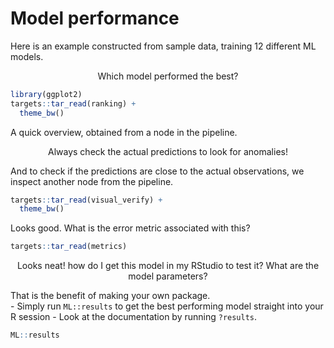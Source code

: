# Model performance

Here is an example constructed from sample data, training 12 different ML models.

::: question
<center>
Which model performed the best?
</center>
:::


```r
library(ggplot2)
targets::tar_read(ranking) +
  theme_bw()
```

A quick overview, obtained from a node in the pipeline.

::: note

<center>
Always check the actual predictions to look for anomalies!
</center>
:::

And to check if the predictions are close to the actual observations, we inspect another node from the pipeline.
```r
targets::tar_read(visual_verify) +
  theme_bw()
```

Looks good. What is the error metric associated with this?

```r
targets::tar_read(metrics)
```


::: question
<center>
Looks neat! how do I get this model in my RStudio to test it? What are the model parameters?
</center>
:::

That is the benefit of making your own package.   
- Simply run `ML::results` to get the best performing model straight into your R session
- Look at the documentation by running `?results`.


```r
ML::results
```